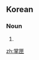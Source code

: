 ==Korean==
{{ko-hanjatab}}

===Noun===
{{ko-noun|hj|hangeul=장갑}}

# {{hanja form of|장갑|[[glove]]}}

[[zh:掌匣]]